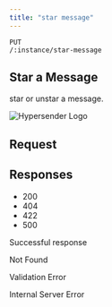 ```yaml
---
title: "star message"
---
```


```
PUT 
/:instance/star-message
```

## Star a Message[​](#star-a-message "Direct link to Star a Message")

star or unstar a message.

![Hypersender Logo](/images/docs/whatsapp/img/star-message.png)

## Request[​](#request "Direct link to Request")

## Responses[​](#responses "Direct link to Responses")

* 200
* 404
* 422
* 500

Successful response

Not Found

Validation Error

Internal Server Error
